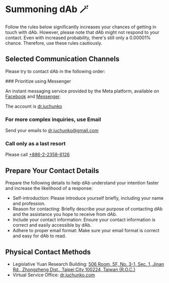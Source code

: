 
# Summoning dAb 🪄

Follow the rules below significantly increases your chances of getting in touch with dAb. However, please note that dAb might not respond to your contact. Even with increased probability, there's still only a 0.00001% chance. Therefore, use these rules cautiously.

## Selected Communication Channels

Please try to contact dAb in the following order:

<Steps>
### Prioritize using Messenger

An instant messaging service provided by the Meta platform, available on [Facebook](https://www.facebook.com/) and [Messenger](https://www.messenger.com/).

The account is [dr.juchunko](https://www.facebook.com/dr.juchunko)

### For more complex inquiries, use Email

Send your emails to [dr.juchunko@gmail.com](mailto:dr.juchunko@gmail.com)

### Call only as a last resort

Please call [+886-2-2358-6126](tel:+886-2-2358-6126)

</Steps>

## Prepare Your Contact Details

Prepare the following details to help dAb understand your intention faster and increase the likelihood of a response:

- Self-introduction: Please introduce yourself briefly, including your name and profession.
- Reason for contacting: Briefly describe your purpose of contacting dAb and the assistance you hope to receive from dAb.
- Include your contact information: Ensure your contact information is correct and easily accessible by dAb.
- Adhere to proper email format: Make sure your email format is correct and easy for dAb to read.

## Physical Contact Methods

- Legislative Yuan Research Building: [506 Room, 5F, No. 3-1, Sec. 1, Jinan Rd., Zhongzheng Dist., Taipei City 100224, Taiwan (R.O.C.)](https://maps.app.goo.gl/PDfkg48LH5gH1ucq7)
- Virtual Service Office: [dr.juchunko.com](https://juchunko.com)
